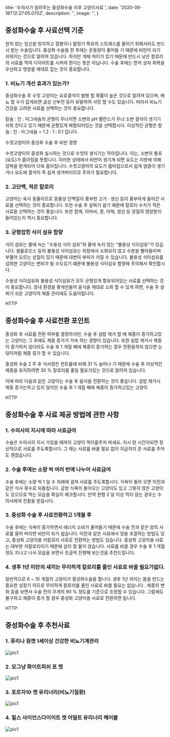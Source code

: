
  title: '수의사가 알려주는 중성화수술 이후 고양이사료 ',
  date: '2020-06-18T12:27:05.070Z',
  description: '',
  image: '',
}


<h2>중성화수술 후 사료선택 기준</h2>
<Spacer y={1}/>
원치 않는 임신을 방지하고 질병이나 발정기 특유의 스트레스를 줄이기 위해서라도 반드시 받는 수술입니다.
중성화 수술을 한 후에는 운동량이 줄어들 기 때문에 비만이 되기 쉬워지는 것으로 알려져 있습니다. 하지만 개체 차이가 있기 때문에 반드시 낮은 칼로리의 사료를 먹여 다이어트를 시켜야 한다는 뜻은 아닙니다. 수술 후에는 먼저 상처 회복을 우선하고 영양을 제대로 잡는 것이 중요합니다.


<Spacer y={2}/>
<h3>1. 비뇨기 개선 효과가 있는가?</h3>
<Spacer y={1}/>
중성화수술 후 수컷 고양이는 요로결석이 발병 할 확률이 높은 것으로 알려져 있으며, 배뇨 할 수가 없게되면 급성 신부전 등이 유발하여 사망 할 수도 있습니다. 따라서 비뇨기 건강을 고려한 사료를 선택하는 것이 중요합니다.

칼슘 : 인 : 마그네슘의 균형이 무너지면 소변의 pH 밸런스가 무너 소변 결석이 생기기 쉬워 진다고 있기 때문에 균형있게 배합되어있는 것을 선택합시다. 이상적인 균형은 칼슘 : 인 : 마그네슘 = 1.2 : 1 : 0.1 입니다.
<Card shadow>
<p>수컷고양이의 중성화 수술 후 비만 경향

수컷고양이의 중성화 실시하는 것으로 수컷의 생식기는 작아집니다. 이는, 소변의 통로 (요도)가 좁아짐을 뜻합니다. 이러한 상태에서 비만이 생기게 되면 요도는 지방에 의해 압박을 받게되어 더욱 좁아집니다.
수컷고양이의 요도가 좁아짐으로서 쉽게 염증이 생기거나 요도에 결석이 즉 쉽게 생겨버리므로 주의가 필요합니다.</p>
</Card>

<Spacer y={2}/>
<h3>2. 고단백, 적은 칼로리</h3>
<Spacer y={1}/>
고양이는 육식 동물이므로 동물성 단백질이 풍부한 고기 · 생선 등이 풍부하게 들어간 사료를 선택하는 것이 중요합니다.
또한 수술 후 살찌기 쉽기 때문에 칼로리 수치가 적은 사료을 선택하는 것이 좋습니다. 또한 참깨, 아마씨, 콩, 야채, 생선 등 양질의 영양분이 들어있는지 역시 중요합니다.

<Spacer y={2}/>
<h3>3. 균형잡힌 식이 섬유 함량</h3>
<Spacer y={1}/>
식이 섬유는 물에 녹는 "수용성 식이 섬유"와 물에 녹지 않는 "불용성 식이섬유"가 있습니다.
셀룰로오스 등의 불용성 식이섬유는 위장에서 소화되지 않고 수분을 빨아들이며 부풀어 오르는 성질이 있기 때문에 대변의 부피가 커질 수 있습니다. 
불용성 식이섬유를 섭취한 고양이는 변비가 될 수도있기 떄문에 불용성 식이섬유 함량에 주의해서 확인합시다. 

수용성 식이섬유와 불용성 식이섬유가 모두 균형있게 함유되어있는 사료를 선택하는 것이 중요합니다.
장내 환경을 좋게만들어 음식을 제대로 소화 할 수 있게 하면, 수술 후 살찌기 쉬운 고양이의 체중 관리에도 도움이됩니다.

<Spacer y={2}/>
<Divider>HTTP</Divider>
<h2>중성화수술 후 사료전환 포인트</h2>
<Spacer y={1}/>
중성화 후 사료를 전환 여부를 결정하지만, 수술 후 실밥 제거 할 때 체중이 증가하고있는 고양이는 그 후에도 체중 증가가 가속 하는 경향이 있습니다.
또한 실밥 제거시 체중이 증가하지 않더라도 수술 후 1 개월 째에 체중이 증가하는 경우 전환을하지 않으면 눈덩이처럼 체중 증가 할 수 있습니다.

중성화 수술 2 주 후 식사량은 컨트롤에 비해 31 % 늘어나 기 때문에 수술 후 이상적인 체중을 유지하려면 30 % 칼로리를 줄일 필요가있는 것으로 알려져 있습니다.

이에 따라 다음과 같은 고양이는 수술 후 음식을 전환하는 것이 좋습니다.
<Card shadow>
실밥 제거시 체중 증가는하고 있지 않지만 수술 후 1 개월 째에 체중이 증가하고있는 고양이
</Card>

<Spacer y={2}/>
<Divider>HTTP</Divider>
<h2>중성화수술 후 사료 제공 방법에 관한 사항</h2>
<Spacer y={2}/>

<h3>1. 수의사의 지시에 따라 사료급여</h3>
<Spacer y={1}/>
수술은 수의사의 지시 가있을 때까지 고양이 먹이를주지 마세요. 지시 된 시간이되면 정상적으로 사료를 주도록합시다. 그 때는 사료를 바꿀 필요 없이 지금까지 준 사료를 주어도 괜찮습니다.

<Spacer y={2}/>
<h3>2. 수술 후에는 소량 씩 여러 번에 나누어 사료급여</h3>
<Spacer y={1}/>
수술 후에는 소량 씩 1 일 수 차례에 걸쳐 사료를 주도록합시다. 식욕이 돌아 오면 이전과 같은 식사 횟수로 되돌립니다.
금방 식욕이 돌아오는 고양이도 있고 그렇지 않은 고양이도 있으므로 먹는 모습을 확실히 체크합시다. 만약 원형 2 일 이상 먹지 않는 경우는 수의사에게 진찰을 받읍시다.

<Spacer y={2}/>
<h3>3. 중성화 수술 후 사료전환하고 1개월 후</h3>
<Spacer y={1}/>
수술 후에는 식욕이 증가하면서 에너지 소비가 줄어들기 때문에 수술 전과 같은 양의 사료를 올려 버리면 비만이 되기 쉽습니다.
이전과 같은 사료에서 양을 조절하는 방법도 있고, 중성화 고양이용 저칼로리 사료로 전환하는 방법도 있습니다. 중성화 고양이용 사료는 대부분 저칼로리이기 때문에 살이 잘 붙지 않습니다. 사료를 바꿀 경우 수술 후 1 개월 정도 지나고 나서 모습을 보면서 조금씩 진행해 보는것을 추천드립니다.

<Spacer y={2}/>
<h3>4. 생후 1년 미만의 새끼는 무리하게 칼로리를 줄인 사료로 바꿀 필요가없다.</h3>
<Spacer y={1}/>
일반적으로 6 ~ 10 개월의 고양이가 중성화수술을 합니다. 생후 1년 까지는 몸을 만드는 중요한 성장기 이므로 무리하게 칼로리를 줄인 사료로 바꿀 필요는 없습니다 . 체중의 변화 등을 보면서 수술 전의 무게의 90 % 정도를 기준으로 조정할 수 있습니다. 그럼에도 불구하고 체중이 증가 할 경우 중성화 고양이용 사료로 전환하면 됩니다.
<Spacer y={2}/>


<Divider>HTTP</Divider>
<h2>중성화수술 후 추천사료</h2>
<Spacer y={2}/>
<h3>1. 퓨리나 원캣 1세이상 건강한 비뇨기계관리</h3>
<Grid.Container gap={2} justify="center" alignItems="center">
  <Grid xs><img src="https://img.danawa.com/prod_img/500000/346/221/img/4221346_1.jpg?shrink=500:500&_v=20160707144043" alt="pic1" title="文字が大きい" /></Grid>
  <Grid xs>
    <Price data={[{ kg: 1.5, price: 14500}]}/>
    <Spacer y={1}/>
    <Ingredient index={[]}/>
  </Grid>
</Grid.Container> 

<Spacer y={2}/>
<h3>2. 모그냥 화이트피쉬 포 캣</h3>
<Grid.Container gap={2} justify="center" alignItems="center">
  <Grid xs><img src="https://m.petbtob.co.kr/web/product/big/201908/14b35f2cdae56142bd00e68d0b9514a5.jpg" alt="pic1" title="文字が大きい" /></Grid>
  <Grid xs>
    <Price data={[{ kg: 1.5, price: 14500}]}/>
    <Spacer y={1}/>
    <Ingredient index={[]}/>
  </Grid>
</Grid.Container> 

<Spacer y={2}/>
<h3>3. 포르자10 캣 유리너리(비뇨기질환) </h3>
<Grid.Container gap={2} justify="center" alignItems="center">
  <Grid xs><img src="https://www.doggynkitty.co.kr/mall/shop_image/202002/%C0%AF%B8%AE%B3%CA%B8%AE%A3%B6%281%29.jpg" alt="pic1" title="文字が大きい" /></Grid>
  <Grid xs>
    <Price data={[{ kg: 1.5, price: 14500}]}/>
    <Spacer y={1}/>
    <Ingredient index={[]}/>
  </Grid>
</Grid.Container> 

<Spacer y={2}/>
<h3>4. 힐스 사이언스다이어트 캣 어덜트 유리너리 헤어볼 </h3>
<Grid.Container gap={2} justify="center" alignItems="center">
  <Grid xs><img src="https://img.danawa.com/prod_img/500000/160/658/img/10658160_1.jpg?shrink=500:500&_v=20200228124229" alt="pic1" title="文字が大きい" /></Grid>
  <Grid xs>
    <Price data={[{ kg: 1.5, price: 14500}]}/>
    <Spacer y={1}/>
    <Ingredient index={[]}/>
  </Grid>
</Grid.Container> 


